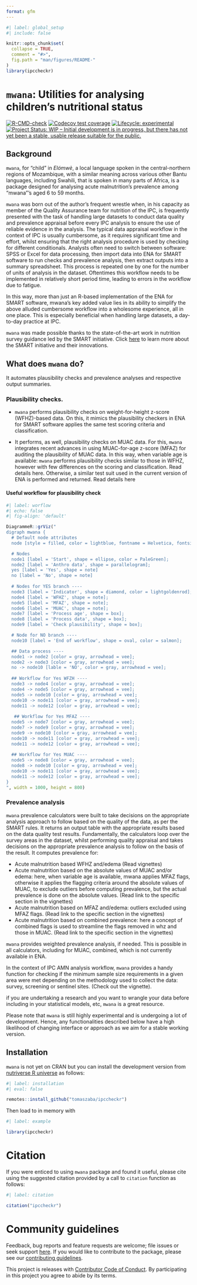 ```yaml
---
format: gfm
---
```


<!-- README.md is generated from README.Rmd. Please edit that file -->

```r
#| label: global_setup
#| include: false

knitr::opts_chunk$set(
  collapse = TRUE,
  comment = "#>",
  fig.path = "man/figures/README-"
)
library(ipccheckr)
```

# `mwana`: Utilities for analysing children's nutritional status 

<!-- badges: start -->
[![R-CMD-check](https://github.com/nutriverse/mwana/actions/workflows/R-CMD-check.yaml/badge.svg)](https://github.com/tomaszaba/ipccheckr/actions/workflows/R-CMD-check.yaml)
[![Codecov test coverage](https://codecov.io/gh/nutriverse/mwana/branch/main/graph/badge.svg)](https://app.codecov.io/gh/tomaszaba/ipccheckr?branch=main)
[![Lifecycle: experimental](https://img.shields.io/badge/lifecycle-experimental-orange.svg)](https://lifecycle.r-lib.org/articles/stages.html#experimental)
[![Project Status: WIP – Initial development is in progress, but there has not yet been a stable, usable release suitable for the public.](https://www.repostatus.org/badges/latest/wip.svg)](https://www.repostatus.org/#wip)
<!-- badges: end -->

## Background

`mwana`, for “child” in *Elómwè*, a local language spoken in the central-northern regions of Mozambique, with a similar meaning across various other Bantu languages, including Swahili, that is spoken in many parts of Africa, is a package designed for analysing acute malnutrition’s prevalence among “mwana”’s aged 6 to 59 months.

`mwana` was born out of the author’s frequent wrestle when, in his capacity as member of the Quality Assurance team for nutrition of the IPC, is frequently presented with the task of handling large datasets to conduct data quality and prevalence appraisal before every IPC analysis to ensure the use of reliable evidence in the analysis. The typical data appraisal workflow in the context of IPC is usually cumbersome, as it requires significant time and effort, whilst ensuring that the right analysis procedure is used by checking for different conditionals. Analysts often need to switch between software: SPSS or Excel for data processing, then import data into ENA for SMART software to run checks and prevalence analysis, then extract outputs into a summary spreadsheet. This process is repeated one by one for the number of units of analysis in the dataset. Oftentimes this workflow needs to be implemented in relatively short period time, leading to errors in the workflow due to fatigue.  

In this way, more than just an R-based implementation of the ENA for SMART software, mwana’s key added value lies in its ability to simplify the above alluded cumbersome workflow into a wholesome experience, all in one place. This is especially beneficial when handling large datasets, a day-to-day practice at IPC.

::: {.callout-note}
`mwana` was made possible thanks to the state-of-the-art work in nutrition survey guidance led by the SMART initiative. Click [here](https://smartmethodology.org) to learn more about the SMART initiative and their innovations.
:::

## What does `mwana` do?

It automates plausibility checks and prevalence analyses and respective output summaries.

### Plausibility checks. 

  + `mwana` performs plausibility checks on weight-for-height z-score (WFHZ)-based data. On this, it mimics the plausibility checkers in ENA for SMART software applies the same test scoring criteria and classification.  

  + It performs, as well, plausibility checks on MUAC data. For this, `mwana` integrates recent advances in using MUAC-for-age z-score (MFAZ) for auditing the plausibility of MUAC data. In this way, when variable age is available: `mwana` performs plausibility checks similar to those in WFHZ, however with few differences on the scoring and classification. Read details here. Otherwise, a similar test suit used in the current version of ENA is performed and returned. Read details here

#### Useful workflow for plausibility check
```r
#| label: worflow
#| echo: false 
#| fig-align: 'default'

DiagrammeR::grViz("
digraph mwana {
  # Default node attributes
  node [style = filled, color = lightblue, fontname = Helvetica, fontsize = 12];

  # Nodes
  node1 [label = 'Start', shape = ellipse, color = PaleGreen];
  node2 [label = 'Anthro data', shape = parallelogram];
  yes [label = 'Yes', shape = note]
  no [label = 'No', shape = note]
  
  # Nodes for YES branch ----
  node3 [label = 'Indicator', shape = diamond, color = lightgoldenrod];
  node4 [label = 'WFHZ', shape = note];
  node5 [label = 'MFAZ', shape = note];
  node6 [label = 'MUAC', shape = note];
  node7 [label = 'Process age', shape = box];
  node8 [label = 'Process data', shape = box];
  node9 [label = 'Check plausibility', shape = box];

  # Node for NO branch ----
  node10 [label = 'End of workflow', shape = oval, color = salmon];

  ## Data process ----
  node1 -> node2 [color = gray, arrowhead = vee];
  node2 -> node3 [color = gray, arrowhead = vee];
  no -> node10 [lable = 'NO', color = gray, arrowhead = vee];
  
  ## Workflow for Yes WFZH ----
  node3 -> node4 [color = gray, arrowhead = vee];
  node4 -> node5 [color = gray, arrowhead = vee];
  node5 -> node10 [color = gray, arrowhead = vee];
  node10 -> node11 [color = gray, arrowhead = vee];
  node11 -> node12 [color = gray, arrowhead = vee];
  
   ## Workflow for Yes MFAZ ----
  node5 -> node7 [color = gray, arrowhead = vee];
  node7 -> node9 [color = gray, arrowhead = vee];
  node9 -> node10 [color = gray, arrowhead = vee];
  node10 -> node11 [color = gray, arrowhead = vee];
  node11 -> node12 [color = gray, arrowhead = vee];
  
  ## Workflow for Yes MUAC ----
  node5 -> node8 [color = gray, arrowhead = vee];
  node8 -> node10 [color = gray, arrowhead = vee];
  node10 -> node11 [color = gray, arrowhead = vee];
  node11 -> node12 [color = gray, arrowhead = vee];
}
", width = 1000, height = 800)
```

### Prevalence analysis

`mwana` prevalence calculators were built to take decisions on the appropriate analysis approach to follow based on the quality of the data, as per the SMART rules. It returns an output table with the appropriate results based on the data quality test results. Fundamentally, the calculators loop over the survey areas in the dataset, whilst performing quality appraisal and takes decisions on the appropriate prevalence analysis to follow on the basis of the result. It computes prevalence for: 

  + Acute malnutrition based WFHZ and/edema (Read vignettes) 
  + Acute malnutrition based on the absolute values of MUAC and/or edema: here, when variable age is available, mwana applies MFAZ flags, otherwise it applies the flagging criteria around the absolute values of MUAC, to exclude outliers before computing prevalence, but the actual prevalence is done on the absolute values. (Read link to the specific section in the vignettes)
  + Acute malnutrition based on MFAZ and/edema: outliers excluded using MFAZ flags. (Read link to the specific section in the vignettes)
  + Acute malnutrition based on combined prevalence: here a concept of combined flags is used to streamline the flags removed in whz and those in MUAC. (Read link to the specific section in the vignettes)

`mwana` provides weighted prevalence analysis, if needed. This is possible in all calculators, including for MUAC, combined, which is not currently available in ENA. 

In the context of IPC AMN analysis workflow, `mwana` provides a handy function for checking if the minimum sample size requirements in a given area were met depending on the methodology used to collect the data: survey, screening or sentinel sites. (Check out the vignette).

::: {.callout-tip}
if you are undertaking a research and you want to wrangle your data before including in your statistical models, etc, `mwana` is a great resource.
:::

::: {.callout-warning}
Please note that `mwana` is still highly experimental and is undergoing a lot of development. Hence, any functionalities described below have a high likelihood of changing interface or approach as we aim for a stable working version.
:::

## Installation

`mwana` is not yet on CRAN but you can install the development version from [nutriverse R universe](https://nutriverse.r-universe.dev) as follows:

```r
#| label: installation
#| eval: false

remotes::install_github("tomaszaba/ipccheckr")
```

Then load to in memory with
```r
#| label: example

library(ipccheckr)
```

# Citation

If you were enticed to using `mwana` package and found it useful, please cite using the suggested citation provided by a call to `citation` function as follows:

```r
#| label: citation

citation("ipccheckr")
```

# Community guidelines  

Feedback, bug reports and feature requests are welcome; file issues or seek support [here](https://github.com/nutriverse/mwana/issues). If you would like to contribute to the package, please see our [contributing guidelines](https://nutriverse.io/mwana/CONTRIBUTING.html).  

This project is releases with [Contributor Code of Conduct](https://nutriverse.io/mwana/CODE_OF_CONDUCT.html). By participating in this project you agree to abide by its terms.

